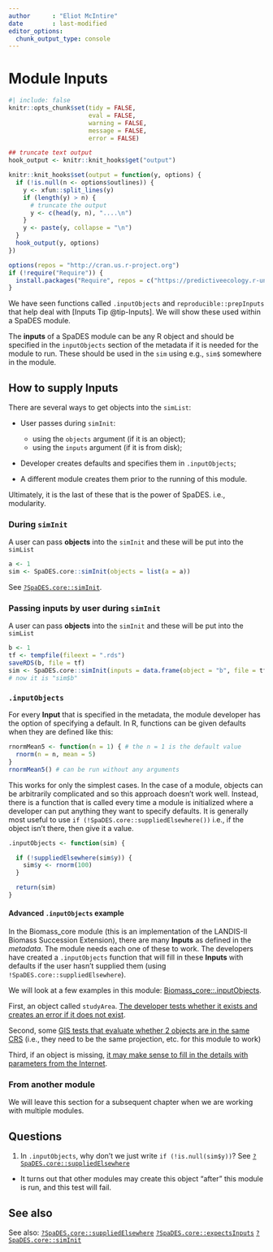 ```yaml
---
author      : "Eliot McIntire"
date        : last-modified
editor_options:
  chunk_output_type: console
---
```


# Module Inputs

```r
#| include: false
knitr::opts_chunk$set(tidy = FALSE, 
                      eval = FALSE,
                      warning = FALSE, 
                      message = FALSE, 
                      error = FALSE)

## truncate text output
hook_output <- knitr::knit_hooks$get("output")

knitr::knit_hooks$set(output = function(y, options) {
  if (!is.null(n <- options$outlines)) {
    y <- xfun::split_lines(y)
    if (length(y) > n) {
      # truncate the output
      y <- c(head(y, n), "....\n")
    }
    y <- paste(y, collapse = "\n")
  }
  hook_output(y, options)
})

options(repos = "http://cran.us.r-project.org")
if (!require("Require")) {
  install.packages("Require", repos = c("https://predictiveecology.r-universe.dev", getOption("repos")))
}

```

We have seen functions called `.inputObjects` and
`reproducible::prepInputs` that help deal with [Inputs Tip @tip-Inputs].
We will show these used within a SpaDES module.

::: {#tip-Inputs .callout-tip}
The **inputs** of a SpaDES module can be any R object and should be
specified in the `inputObjects` section of the metadata if it is needed
for the module to run. These should be used in the `sim` using e.g.,
`sim$` somewhere in the module.
:::

## How to supply **Inputs**

There are several ways to get objects into the `simList`:

-   User passes during `simInit`:

    -   using the `objects` argument (if it is an object);
    -   using the `inputs` argument (if it is from disk);

-   Developer creates defaults and specifies them in `.inputObjects`;

-   A different module creates them prior to the running of this module.

Ultimately, it is the last of these that is the power of SpaDES. i.e.,
modularity.

### During `simInit`

A user can pass **objects** into the `simInit` and these will be put
into the `simList`

```r
a <- 1
sim <- SpaDES.core::simInit(objects = list(a = a))
```

See
[`?SpaDES.core::simInit`](https://reproducible.predictiveecology.org/reference/suppliedElsewhere.html).

### Passing **inputs** by user during `simInit`

A user can pass **objects** into the `simInit` and these will be put
into the `simList`

```r
b <- 1
tf <- tempfile(fileext = ".rds")
saveRDS(b, file = tf)
sim <- SpaDES.core::simInit(inputs = data.frame(object = "b", file = tf))
# now it is "sim$b"
```

### `.inputObjects`

For every **Input** that is specified in the metadata, the module
developer has the option of specifying a default. In R, functions can be
given defaults when they are defined like this:

```r
rnormMean5 <- function(n = 1) { # the n = 1 is the default value
  rnorm(n = n, mean = 5)
}
rnormMean5() # can be run without any arguments
```

This works for only the simplest cases. In the case of a module, objects
can be arbitrarily complicated and so this approach doesn't work well.
Instead, there is a function that is called every time a module is
initialized where a developer can put anything they want to specify
defaults. It is generally most useful to use
`if (!SpaDES.core::suppliedElsewhere())` i.e., if the object isn't
there, then give it a value.

```r
.inputObjects <- function(sim) {

  if (!suppliedElsewhere(sim$y)) {
    sim$y <- rnorm(100)
  }

  return(sim)
}
```

#### Advanced `.inputObjects` example

In the Biomass_core module (this is an implementation of the LANDIS-II
Biomass Succession Extension), there are many **Inputs** as defined in
the *metadata*. The module needs each one of these to work. The
developers have created a `.inputObjects` function that will fill in
these **Inputs** with defaults if the user hasn't supplied them (using
`!SpaDES.core::suppliedElsewhere`).

We will look at a few examples in this module:
[Biomass_core::.inputObjects](https://github.com/PredictiveEcology/Biomass_core/blob/d5c214b69f35e7a9f57c59ca7d08329b49328e86/Biomass_core.R#L1964).

First, an object called `studyArea`. [The developer tests whether it
exists and creates an error if it does not
exist](https://github.com/PredictiveEcology/Biomass_core/blob/d5c214b69f35e7a9f57c59ca7d08329b49328e86/Biomass_core.R#L1972).

Second, some [GIS tests that evaluate whether 2 objects are in the same
CRS](https://github.com/PredictiveEcology/Biomass_core/blob/d5c214b69f35e7a9f57c59ca7d08329b49328e86/Biomass_core.R#L2052)
(i.e., they need to be the same projection, etc. for this module to
work)

Third, if an object is missing, [it may make sense to fill in the
details with parameters from the
Internet](https://github.com/PredictiveEcology/Biomass_core/blob/d5c214b69f35e7a9f57c59ca7d08329b49328e86/Biomass_core.R#L2066).

### From another module

We will leave this section for a subsequent chapter when we are working
with multiple modules.

## Questions

1.  In `.inputObjects`, why don't we just write `if (!is.null(sim$y))`?
    See
    [`?SpaDES.core::suppliedElsewhere`](https://reproducible.predictiveecology.org/reference/suppliedElsewhere.html)

-   It turns out that other modules may create this object "after" this
    module is run, and this test will fail.

## See also

See also:
[`?SpaDES.core::suppliedElsewhere`](https://reproducible.predictiveecology.org/reference/suppliedElsewhere.html)
[`?SpaDES.core::expectsInputs`](https://reproducible.predictiveecology.org/reference/expectsInputs.html)
[`?SpaDES.core::simInit`](https://reproducible.predictiveecology.org/reference/simInit.html)
